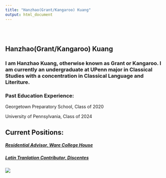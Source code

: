 ```yaml
---
title: "Hanzhao(Grant/Kangaroo) Kuang"
output: html_document
---
```


<style type="text/css">
.title {
  display: none;
}

#getting-started img {
  margin-right: 10px;
}

</style>

<div class="row" style="padding-top: 30px;">
<div class="col-sm-6">

# **Hanzhao(Grant/Kangaroo) Kuang**

### I am Hanzhao Kuang, otherwise known as Grant or Kangaroo. I am currently an undergraduate at UPenn major in Classical Studies with a concentration in Classical Language and Literiture. 

### Past Education Experience: 



Georgetown Preparatory School,
Class of 2020


University of Pennsylvania,
Class of 2024

</div>
<div class="col-sm-6">

## Current Positions:

##### [Residential Advisor, Ware College House](https://ware.house.upenn.edu/people)

<a href = "https://ware.house.upenn.edu/people">



##### [Latin Tranlation Contributor, Discentes](https://web.sas.upenn.edu/discentes/staff/)

<a href = "https://web.sas.upenn.edu/discentes/staff/">
![](images/Profile.jpeg)
</a>
</div>

